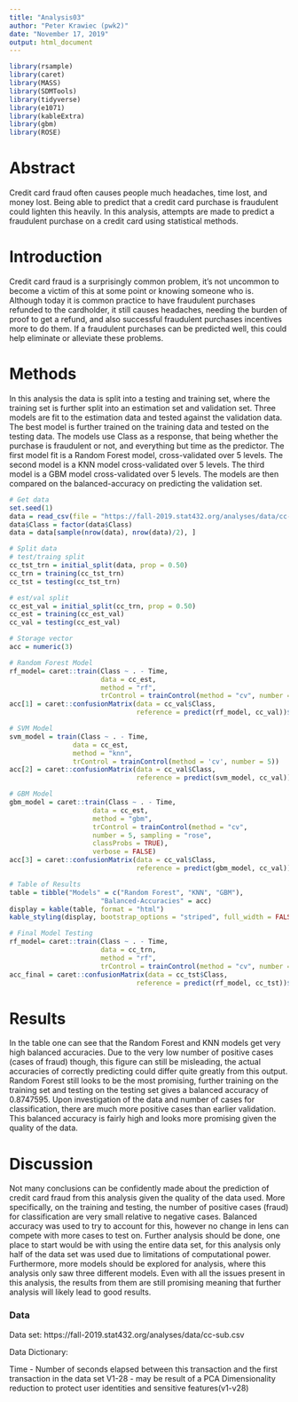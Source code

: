 ```yaml
---
title: "Analysis03"
author: "Peter Krawiec (pwk2)"
date: "November 17, 2019"
output: html_document
---
```


```r
library(rsample)
library(caret)
library(MASS)
library(SDMTools)
library(tidyverse)
library(e1071)
library(kableExtra)
library(gbm)
library(ROSE)
```

# Abstract
Credit card fraud often causes people much headaches, time lost, and money lost. Being able to predict that a credit card purchase is fraudulent could lighten this heavily. In this analysis, attempts are made to predict a fraudulent purchase on a credit card using statistical methods.


# Introduction
Credit card fraud is a surprisingly common problem, it's not uncommon to become a victim of this at some point or knowing someone who is. Although today it is common practice to have fraudulent purchases refunded to the cardholder, it still causes headaches, needing the burden of proof to get a refund, and also successful fraudulent purchases incentives more to do them. If a fraudulent purchases can be predicted well, this could help eliminate or alleviate these problems.

# Methods
In this analysis the data is split into a testing and training set, where the training set is further split into an estimation set and validation set. Three models are fit to the estimation data and tested against the validation data. The best model is further trained on the training data and tested on the testing data. The models use Class as a response, that being whether the purchase is fraudulent or not, and everything but time as the predictor. The first model fit is a Random Forest model, cross-validated over 5 levels. The second model is a KNN model cross-validated over 5 levels. The third model is a GBM model cross-validated over 5 levels. The models are then compared on the balanced-accuracy on predicting the validation set. 



```r
# Get data
set.seed(1)
data = read_csv(file = "https://fall-2019.stat432.org/analyses/data/cc-sub.csv")
data$Class = factor(data$Class)
data = data[sample(nrow(data), nrow(data)/2), ]

# Split data
# test/traing split
cc_tst_trn = initial_split(data, prop = 0.50)
cc_trn = training(cc_tst_trn)
cc_tst = testing(cc_tst_trn)

# est/val split
cc_est_val = initial_split(cc_trn, prop = 0.50)
cc_est = training(cc_est_val)
cc_val = testing(cc_est_val)

# Storage vector
acc = numeric(3)

# Random Forest Model
rf_model= caret::train(Class ~ . - Time,
                       data = cc_est,
                       method = "rf",
                       trControl = trainControl(method = "cv", number = 5))
acc[1] = caret::confusionMatrix(data = cc_val$Class,
                                reference = predict(rf_model, cc_val))$byClass[11]

# SVM Model
svm_model = train(Class ~ . - Time, 
                data = cc_est,
                method = "knn",
                trControl = trainControl(method = 'cv', number = 5))
acc[2] = caret::confusionMatrix(data = cc_val$Class,
                                reference = predict(svm_model, cc_val))$byClass[11]

# GBM Model
gbm_model = caret::train(Class ~ . - Time,
                     data = cc_est,
                     method = "gbm",
                     trControl = trainControl(method = "cv", 
                     number = 5, sampling = "rose", 
                     classProbs = TRUE),
                     verbose = FALSE)
acc[3] = caret::confusionMatrix(data = cc_val$Class,
                                reference = predict(gbm_model, cc_val))$byClass[11]

# Table of Results
table = tibble("Models" = c("Random Forest", "KNN", "GBM"),
                       "Balanced-Accuracies" = acc)
display = kable(table, format = "html") 
kable_styling(display, bootstrap_options = "striped", full_width = FALSE)

# Final Model Testing
rf_model= caret::train(Class ~ . - Time,
                       data = cc_trn,
                       method = "rf",
                       trControl = trainControl(method = "cv", number = 5))
acc_final = caret::confusionMatrix(data = cc_tst$Class,
                                reference = predict(rf_model, cc_tst))$byClass[11]
```



# Results
In the table one can see that the Random Forest and KNN models get very high balanced accuracies. Due to the very low number of positive cases (cases of fraud) though, this figure can still be misleading, the actual accuracies of correctly predicting could differ quite greatly from this output. Random Forest still looks to be the most promising, further training on the training set and testing on the testing set gives a balanced accuracy of 0.8747595. Upon investigation of the data and number of cases for classification, there are much more positive cases than earlier validation. This balanced accuracy is fairly high and looks more promising given the quality of the data. 



# Discussion
Not many conclusions can be confidently made about the prediction of credit card fraud from this analysis given the quality of the data used. More specifically, on the training and testing, the number of positive cases (fraud) for classification are very small relative to negative cases. Balanced accuracy was used to try to account for this, however no change in lens can compete with more cases to test on. Further analysis should be done, one place to start would be with using the entire data set, for this analysis only half of the data set was used due to limitations of computational power. Furthermore, more models should be explored for analysis, where this analysis only saw three different models. Even with all the issues present in this analysis, the results from them are still promising meaning that further analysis will likely lead to good results.


### Data
Data set: https://fall-2019.stat432.org/analyses/data/cc-sub.csv

Data Dictionary:

Time - Number of seconds elapsed between this transaction and the first transaction in the data set
V1-28 - may be result of a PCA Dimensionality reduction to protect user identities and sensitive features(v1-v28)


